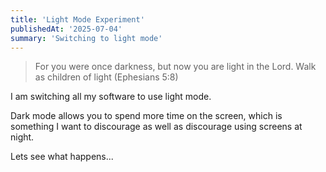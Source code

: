 ```yaml
---
title: 'Light Mode Experiment'
publishedAt: '2025-07-04'
summary: 'Switching to light mode'
---
```


> For you were once darkness, but now you are light in the Lord. Walk as children of light (Ephesians 5:8)

I am switching all my software to use light mode.

Dark mode allows you to spend more time on the screen, which is something I want to discourage as well as discourage using screens at night.

Lets see what happens...

